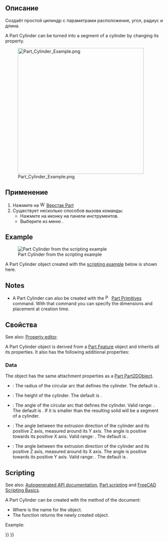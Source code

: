 <languages/>

{{Docnav/ru
|[[Part_Box/ru|Куб]]
|[[Part_Sphere/ru|Сфера]]
|[[Part_Workbench/ru|Верстак Part]]
|IconL=Part_Box.svg
|IconR=Part_Sphere.svg
|IconC=Workbench_Part.svg
}}

{{GuiCommand/ru
|Name/ru=Цилиндр
|MenuLocation=Деталь → Примитивы → Цилиндр
|Workbenches=[[Part_Workbench/ru|Part]]
|SeeAlso=[[Part_Primitives/ru|Создать примитивы]]
}}

<span id="Description"></span>
==Описание==

<div class="mw-translate-fuzzy">
Создаёт простой цилиндр с параметрами расположение, угол, радиус и длина.
</div>

A Part Cylinder can be turned into a segment of a cylinder by changing its {{PropertyData|Angle}} property.

[[Image:Part_Cylinder_Example.png|400px]]

<span id="Usage"></span>
==Применение==

<div class="mw-translate-fuzzy">
# Нажмите на [[Image:Workbench_Part.svg|16px]] [[Part_Workbench/ru|Верстак Part]]
# Существует несколько способов вызова команды:
#* Нажмите на иконку {{Button|[[Image:Part_Cylinder.svg|16px]] Цилиндр}} на панели инструментов.
#* Выберите из меню {{MenuCommand|Деталь → Примитивы → [[Image:Part_Cylinder.svg|16px]] Цилиндр}}.
</div>

== Example ==

[[Image:Part_Cylinder_Scripting_Example.png|thumb|Part Cylinder from the scripting example]]

A Part Cylinder object created with the [[#Scripting|scripting example]] below is shown here.

== Notes ==

* A Part Cylinder can also be created with the [[Image:Part_Primitives.svg|16px]] [[Part_Primitives|Part Primitives]] command. With that command you can specify the dimensions and placement at creation time.

<span id="Properties"></span>
== Свойства ==

See also: [[Property_editor|Property editor]].

A Part Cylinder object is derived from a [[Part_Feature|Part Feature]] object and inherits all its properties. It also has the following additional properties:

=== Data ===

{{TitleProperty|Attachment}}

The object has the same attachment properties as a [[Part_Part2DObject#Data|Part Part2DObject]].

{{TitleProperty|Cylinder}}

* {{PropertyData|Radius|Length}}: The radius of the circular arc that defines the cylinder. The default is {{Value|2mm}}.
* {{PropertyData|Height|Length}}: The height of the cylinder. The default is {{Value|10mm}}.
* {{PropertyData|Angle|Angle}}: The angle of the circular arc that defines the cylinder. Valid range: {{Value|0° &lt; value &lt;&#61; 360°}}. The default is {{Value|360°}}. If it is smaller than {{Value|360°}} the resulting solid will be a segment of a cylinder.

{{TitleProperty|Prism}}

* {{PropertyData|First Angle|Angle}}: The angle between the extrusion direction of the cylinder and its positive Z axis, measured around its Y axis. The angle is positive towards its positive X axis. Valid range: {{Value|0° &lt;&#61; value &lt; 90°}}. The default is {{Value|0°}}. {{Version|0.20}}
* {{PropertyData|Second Angle|Angle}}: The angle between the extrusion direction of the cylinder and its positive Z axis, measured around its X axis. The angle is positive towards its positive Y axis. Valid range: {{Value|0° &lt;&#61; value &lt; 90°}}. The default is {{Value|0°}}. {{Version|0.20}}

== Scripting ==

See also: [https://freecad.github.io/SourceDoc/ Autogenerated API documentation], [[Part_scripting|Part scripting]] and [[FreeCAD_Scripting_Basics|FreeCAD Scripting Basics]].

A Part Cylinder can be created with the {{Incode|addObject()}} method of the document:

{{Code|code=
cylinder = FreeCAD.ActiveDocument.addObject("Part::Cylinder", "myCylinder")
}}

* Where {{Incode|"myCylinder"}} is the name for the object.
* The function returns the newly created object.

Example:

{{Code|code=
import FreeCAD as App

doc = App.activeDocument()

cylinder = doc.addObject("Part::Cylinder", "myCylinder")
cylinder.Radius = 10
cylinder.Height = 50
cylinder.Placement = App.Placement(App.Vector(5, 10, 15), App.Rotation(75, 60, 30))

doc.recompute()
}}


{{Docnav/ru
|[[Part_Box/ru|Куб]]
|[[Part_Sphere/ru|Сфера]]
|[[Part_Workbench/ru|Верстак Part]]
|IconL=Part_Box.svg
|IconR=Part_Sphere.svg
|IconC=Workbench_Part.svg
}}

{{Part_Tools_navi{{#translation:}}}}
{{Userdocnavi{{#translation:}}}}